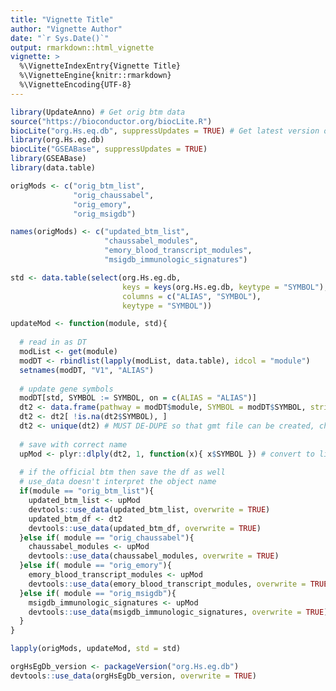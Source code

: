 ```yaml
---
title: "Vignette Title"
author: "Vignette Author"
date: "`r Sys.Date()`"
output: rmarkdown::html_vignette
vignette: >
  %\VignetteIndexEntry{Vignette Title}
  %\VignetteEngine{knitr::rmarkdown}
  %\VignetteEncoding{UTF-8}
---
```


```r
library(UpdateAnno) # Get orig btm data
source("https://bioconductor.org/biocLite.R")
biocLite("org.Hs.eq.db", suppressUpdates = TRUE) # Get latest version of official gene symbols
library(org.Hs.eg.db)
biocLite("GSEABase", suppressUpdates = TRUE)
library(GSEABase)
library(data.table)
```

```r
origMods <- c("orig_btm_list",
              "orig_chaussabel",
              "orig_emory",
              "orig_msigdb")

names(origMods) <- c("updated_btm_list",
                     "chaussabel_modules",
                     "emory_blood_transcript_modules",
                     "msigdb_immunologic_signatures")

std <- data.table(select(org.Hs.eg.db, 
                         keys = keys(org.Hs.eg.db, keytype = "SYMBOL"), 
                         columns = c("ALIAS", "SYMBOL"), 
                         keytype = "SYMBOL"))
```

```r
updateMod <- function(module, std){
  
  # read in as DT
  modList <- get(module)
  modDT <- rbindlist(lapply(modList, data.table), idcol = "module")
  setnames(modDT, "V1", "ALIAS")
  
  # update gene symbols
  modDT[std, SYMBOL := SYMBOL, on = c(ALIAS = "ALIAS")]
  dt2 <- data.frame(pathway = modDT$module, SYMBOL = modDT$SYMBOL, stringsAsFactors = F)
  dt2 <- dt2[ !is.na(dt2$SYMBOL), ]
  dt2 <- unique(dt2) # MUST DE-DUPE so that gmt file can be created, checked by GeneSet()
  
  # save with correct name
  upMod <- plyr::dlply(dt2, 1, function(x){ x$SYMBOL }) # convert to list of lists
  
  # if the official btm then save the df as well
  # use_data doesn't interpret the object name
  if(module == "orig_btm_list"){
    updated_btm_list <- upMod
    devtools::use_data(updated_btm_list, overwrite = TRUE)
    updated_btm_df <- dt2
    devtools::use_data(updated_btm_df, overwrite = TRUE)
  }else if( module == "orig_chaussabel"){
    chaussabel_modules <- upMod
    devtools::use_data(chaussabel_modules, overwrite = TRUE)
  }else if( module == "orig_emory"){
    emory_blood_transcript_modules <- upMod
    devtools::use_data(emory_blood_transcript_modules, overwrite = TRUE)
  }else if( module == "orig_msigdb"){
    msigdb_immunologic_signatures <- upMod
    devtools::use_data(msigdb_immunologic_signatures, overwrite = TRUE)
  }
}
```

```r
lapply(origMods, updateMod, std = std)
```

```r
orgHsEgDb_version <- packageVersion("org.Hs.eg.db")
devtools::use_data(orgHsEgDb_version, overwrite = TRUE)
```
